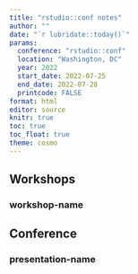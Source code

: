 ```yaml
---
title: "rstudio::conf notes"
author: ""
date: "`r lubridate::today()`"
params:
  conference: "rstudio::conf"
  location: "Washington, DC"
  year: 2022
  start_date: 2022-07-25
  end_date: 2022-07-28
  printcode: FALSE
format: html
editor: source
knitr: true 
toc: true
toc_float: true
theme: cosmo
---
```


## Workshops

### workshop-name

## Conference

### presentation-name
